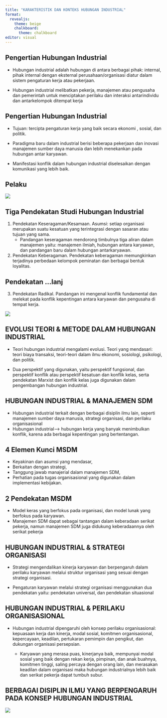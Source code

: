 ```yaml
---
title: "KARAKTERISTIK DAN KONTEKS HUBUNGAN INDUSTRIAL"
format: 
  revealjs:
    theme: beige
    chalkboard: 
      theme: chalkboard
editor: visual
---
```


## Pengertian Hubungan Industrial

-   Hubungan industrial adalah hubungan di antara berbagai pihak: internal, pihak internal dengan eksternal perusahaan/organisasi diatur dalam sistem pengaturan kerja atau pekerjaan.

-   Hubungan industrial melibatkan pekerja, manajemen atau pengusaha dan pemerintah untuk menciptakan perilaku dan interaksi antarindividu dan antarkelompok ditempat kerja

## Pengertian Hubungan Industrial

-   Tujuan: tercipta pengaturan kerja yang baik secara ekonomi , sosial, dan politik.

-   Paradigma baru dalam industrial berisi beberapa pekerjaan dan inovasi manajemen sumber daya manusia dan lebih menekankan pada hubungan antar karyawan.

-   Manifestasi konflik dalam hubungan industrial diselesaikan dengan komunikasi yang lebih baik.

## Pelaku

![](pelaku-hubungin.png)

## Tiga Pendekatan Studi Hubungan Industrial

1.  Pendekatan Keseragaman/Kesamaan. Asumsi: setiap organisasi merupakan suatu kesatuan yang terintegrasi dengan sasaran atau tujuan yang sama.
    -   Pandangan keseragaman mendorong timbulnya tiga aliran dalam manajemen yaitu: manajemen ilmiah, hubungan antara karyawan, dan pandangan baru dalam hubungan antarkaryawan.
2.  Pendekatan Keberagaman. Pendekatan keberagaman memungkinkan terjadinya perbedaan kelompok peminatan dan berbagai bentuk loyalitas.

## Pendekatan \...lanj

3.  Pendekatan Radikal. Pandangan ini mengenal konflik fundamental dan melekat pada konflik kepentingan antara karyawan dan pengusaha di tempat kerja.

![](pendekatan-hubungin.png)

## EVOLUSI TEORI & METODE DALAM HUBUNGAN INDUSTRIAL

-   Teori hubungan industrial mengalami evolusi. Teori yang mendasari: teori biaya transaksi, teori-teori dalam ilmu ekonomi, sosiologi, psikologi, dan politik.

-   Dua perspektif yang digunakan, yaitu perspektif fungsional, dan perspektif konflik atau perspektif kesatuan dan konflik kelas, serta pendekatan Marxist dan konflik kelas juga digunakan dalam pengembangan hubungan industrial.

## HUBUNGAN INDUSTRIAL & MANAJEMEN SDM

-   Hubungan industrial terkait dengan berbagai disiplin ilmu lain, seperti manajemen sumber daya manusia, strategi organisasi, dan perilaku organisasional
-   Hubungan industrial--\> hubungan kerja yang banyak menimbulkan konflik, karena ada berbagai kepentingan yang bertentangan.

## 4 Elemen Kunci MSDM

-   Keyakinan dan asumsi yang mendasar,
-   Berkaitan dengan strategi,
-   Tanggung jawab manajerial dalam manajemen SDM,
-   Perhatian pada tugas organisasional yang digunakan dalam implementasi kebijakan.

## 2 Pendekatan MSDM

-   Model keras yang berfokus pada organisasi, dan model lunak yang berfokus pada karyawan.
-   Manajemen SDM dapat sebagai tantangan dalam keberadaan serikat pekerja, namun manajemen SDM juga didukung keberadaannya oleh serikat pekerja

## HUBUNGAN INDUSTRIAL & STRATEGI ORGANISASI

-   Strategi mengendalikan kinerja karyawan dan berpengaruh dalam perilaku karyawan melalui struktur organisasi yang sesuai dengan strategi organisasi.

-   Pengaturan karyawan melalui strategi organisasi menggunakan dua pendekatan yaitu: pendekatan universal, dan pendekatan situasional

## HUBUNGAN INDUSTRIAL & PERILAKU ORGANISASIONAL

-   Hubungan industrial dipengaruhi oleh konsep perilaku organisasional: kepuasaan kerja dan kinerja, modal sosial, komitmen organisasional, kepercayaan, keadilan, pertukaran pemimpin dan pengikut, dan dukungan organisasi persepsian.

    -   Karyawan yang merasa puas, kinerjanya baik, mempunyai modal sosial yang baik dengan rekan kerja, pimpinan, dan anak buahnya, komitmen tinggi, saling percaya dengan orang lain, dan merasakan keadilan dalam organisasi maka hubungan industrialnya lebih baik dan serikat pekerja dapat tumbuh subur.

## BERBAGAI DISIPLIN ILMU YANG BERPENGARUH PADA KONSEP HUBUNGAN INDUSTRIAL

![](disiplin-ilmu.png)
